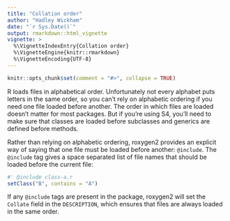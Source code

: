 ```yaml
---
title: "Collation order"
author: "Hadley Wickham"
date: "`r Sys.Date()`"
output: rmarkdown::html_vignette
vignette: >
  %\VignetteIndexEntry{Collation order}
  %\VignetteEngine{knitr::rmarkdown}
  %\VignetteEncoding{UTF-8}
---
```


```r
knitr::opts_chunk$set(comment = "#>", collapse = TRUE)
```

R loads files in alphabetical order. Unfortunately not every alphabet puts letters in the same order, so you can't rely on alphabetic ordering if you need one file loaded before another. The order in which files are loaded doesn't matter for most packages. But if you're using S4, you'll need to make sure that classes are loaded before subclasses and generics are defined before methods.

Rather than relying on alphabetic ordering, roxygen2 provides an explicit way of saying that one file must be loaded before another: `@include`. The `@include` tag gives a space separated list of file names that should be loaded before the current file:

```r
#' @include class-a.r
setClass("B", contains = "A")
```

If any `@include` tags are present in the package, roxygen2 will set the `Collate` field in the `DESCRIPTION`, which ensures that files are always loaded in the same order.
